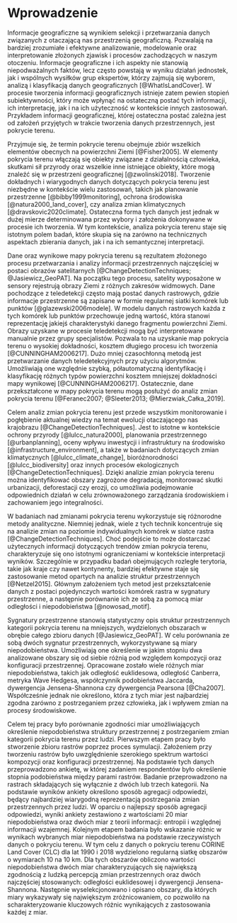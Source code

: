 # Wprowadzenie {#sec-wprowadzenie}

<!-- akapit o subiektywności danych geograficznych -->
Informacje geograficzne są wynikiem selekcji i przetwarzania danych związanych z otaczającą nas przestrzenią geograficzną.
Pozwalają na bardziej zrozumiałe i efektywne analizowanie, modelowanie oraz interpretowanie złożonych zjawisk i procesów zachodzących w naszym otoczeniu.
Informacje geograficzne i ich aspekty nie stanowią niepodważalnych faktów, lecz często powstają w wyniku działań jednostek, jak i wspólnych wysiłków grup ekspertów, którzy zajmują się wyborem, analizą i klasyfikacją danych geograficznych [@WhatIsLandCover].
W procesie tworzenia informacji geograficznych istnieje zatem pewien stopień subiektywności, który może wpłynąć na ostateczną postać tych informacji, ich interpretację, jak i na ich użyteczność w kontekście innych zastosowań.
Przykładem informacji geograficznej, której ostateczna postać zależna jest od założeń przyjętych w trakcie tworzenia danych przestrzennych, jest pokrycie terenu.

<!-- akapit o tym czym jest pokrycie terenu -->
Przyjmuje się, że termin pokrycie terenu obejmuje zbiór wszelkich elementów obecnych na powierzchni Ziemi [@Fisher2005].
W elementy pokrycia terenu włączają się obiekty związane z działalnością człowieka, skutkami sił przyrody oraz wszelkie inne istniejące obiekty, które mogą znaleźć się w przestrzeni geograficznej [@zwolinski2018].
Tworzenie dokładnych i wiarygodnych danych dotyczących pokrycia terenu jest niezbędne w kontekście wielu zastosowań, takich jak planowanie przestrzenne [@bibby1999monitoring], ochrona środowiska [@natura2000_land_cover], czy analiza zmian klimatycznych [@dravskovic2020climate].
Ostateczna forma tych danych jest jednak w dużej mierze determinowana przez wybory i założenia dokonywane w procesie ich tworzenia. 
<!-- (**ewentualnie dodać rycinę z przykładem mapy pokrycia terenu**). -->
W tym kontekście, analiza pokrycia terenu staje się istotnym polem badań, które skupia się na zarówno na technicznych aspektach zbierania danych, jak i na ich semantycznej interpretacji.

<!-- akapit o tym jak robione są mapy pokrycia terenu -->
Dane oraz wynikowe mapy pokrycia terenu są rezultatem złożonego procesu przetwarzania i analizy informacji przestrzennych najczęściej w postaci obrazów satelitarnych [@ChangeDetectionTechniques; @Jasiewicz_GeoPAT].
Na początku tego procesu, satelity wyposażone w sensory rejestrują obrazy Ziemi z różnych zakresów widmowych.
Dane pochodzące z teledetekcji często mają postać danych rastrowych, gdzie informacje przestrzenne są zapisane w formie regularnej siatki komórek lub punktów [@glazewski2006modele].
W modelu danych rastrowych każda z tych komórek lub punktów przechowuje jedną wartość, która stanowi reprezentację jakiejś charakterystyki danego fragmentu powierzchni Ziemi.
Obrazy uzyskane w procesie teledetekcji mogą być interpretowane manualnie przez grupy specjalistów.
Pozwala to na uzyskanie map pokrycia terenu o wysokiej dokładności, kosztem długiego procesu ich tworzenia [@CUNNINGHAM2006217].
Dużo mniej czasochłonną metodą jest przetwarzanie danych teledetekcyjnych przy użyciu algorytmów.
Umożliwiają one względnie szybką, półautomatyczną identyfikację i klasyfikację różnych typów powierzchni kosztem mniejszej dokładności mapy wynikowej [@CUNNINGHAM2006217].
Ostatecznie, dane przekształcone w mapy pokrycia terenu mogą posłużyć do analiz zmian pokrycia terenu [@Feranec2007; @Sleeter2013; @Mierzwiak_Całka_2019].

<!-- akapit o tym że mapy pokrycia terenu można ze sobą porównywać a wyniki tego porównania mogą być wykorzystane w celu analizy zmian pokrycia terenu w czasie i przestrzeni -->
Celem analiz zmian pokrycia terenu jest przede wszystkim monitorowanie i pogłębienie aktualnej wiedzy na temat ewolucji otaczającego nas krajobrazu [@ChangeDetectionTechniques].
Jest to istotne w kontekście ochrony przyrody [@lulcc_natura2000], planowania przestrzennego [@urbanplanning], oceny wpływu inwestycji i infrastruktury na środowisko [@infrastructure_environment], a także w badaniach dotyczących zmian klimatycznych [@lulcc_climate_change], bioróżnorodności [@lulcc_biodiversity] oraz innych procesów ekologicznych [@ChangeDetectionTechniques].
Dzięki analizie zmian pokrycia terenu można identyfikować obszary zagrożone degradacją, monitorować skutki urbanizacji, deforestacji czy erozji, co umożliwia podejmowanie odpowiednich działań w celu zrównoważonego zarządzania środowiskiem i zachowaniem jego integralności.

<!-- akapit o tym jakie istnieją sposoby porównywania zmian pokrycia terenu -->
W badaniach nad zmianami pokrycia terenu wykorzystuje się różnorodne metody analityczne.
Niemniej jednak, wiele z tych technik koncentruje się na analizie zmian na poziomie indywidualnych komórek w siatce rastra [@ChangeDetectionTechniques].
Choć podejście to może dostarczać użytecznych informacji dotyczących trendów zmian pokrycia terenu, charakteryzuje się ono istotnymi ograniczeniami w kontekście interpretacji wyników.
Szczególnie w przypadku badań obejmujących rozległe terytoria, takie jak kraje czy nawet kontynenty, bardziej efektywne staje się zastosowanie metod opartych na analizie struktur przestrzennych [@Netzel2015].
Głównym założeniem tych metod jest przekształcenie danych z postaci pojedynczych wartości komórek rastra w sygnatury przestrzenne, a następnie porównanie ich ze sobą za pomocą miar odległości i niepodobieństwa [@nowosad_motif].

<!-- akapit o tym że są też miary odległości i czym one są -->
Sygnatury przestrzenne stanowią statystyczny opis struktur przestrzennych kategorii pokrycia terenu na mniejszych, wydzielonych obszarach w obrębie całego zbioru danych [@Jasiewicz_GeoPAT].
W celu porównania ze sobą dwóch sygnatur przestrzennych, wykorzystywane są miary niepodobieństwa.
Umożliwiają one określenie w jakim stopniu dwa analizowane obszary się od siebie różnią pod względem kompozycji oraz konfiguracji przestrzennej.
Opracowane zostało wiele różnych miar niepodobieństwa, takich jak odległość euklidesowa, odległość Canberra, metryka Wave Hedgesa, współczynnik podobieństwa Jaccarda, dywergencja Jensena-Shannona czy dywergencja Pearsona [@Cha2007].
Współcześnie jednak nie określono, która z tych miar jest najbardziej zgodna zarówno z postrzeganiem przez człowieka, jak i wpływem zmian na procesy środowiskowe.

<!-- wady i zalety obu podejść -->
<!-- wady i zalety obu podejść, np. że percepcja jest subiektywna i nie skaluje się -->

<!-- cel pracy -->
Celem tej pracy było porównanie zgodności miar umożliwiających określenie niepodobieństwa struktury przestrzennej z postrzeganiem zmian kategorii pokrycia terenu przez ludzi.
Pierwszym etapem pracy było stworzenie zbioru rastrów poprzez proces symulacji.
Założeniem przy tworzeniu rastrów było uwzględnienie szerokiego spektrum wartości kompozycji oraz konfiguracji przestrzennej.
Na podstawie tych danych przeprowadzono ankietę, w której zadaniem respondentów było określenie stopnia podobieństwa między parami rastrów.
Badanie przeprowadzono na rastrach składających się wyłącznie z dwóch lub trzech kategorii.
Na podstawie wyników ankiety określono sposób agregacji odpowiedzi, będący najbardziej wiarygodną reprezentacją postrzegania zmian przestrzennych przez ludzi.
W oparciu o najlepszy sposób agregacji odpowiedzi, wyniki ankiety zestawiono z wartościami 20 miar niepodobieństwa oraz dwóch miar z teorii informacji: entropii i względnej informacji wzajemnej.
Kolejnym etapem badania było wskazanie różnic w wynikach wybranych miar niepodobieństwa na podstawie rzeczywistych danych o pokryciu terenu.
W tym celu z danych o pokryciu terenu CORINE Land Cover (CLC) dla lat 1990 i 2018 wydzielono regularną siatkę obszarów o wymiarach 10 na 10 km.
Dla tych obszarów obliczono wartości niepodobieństwa dwóch miar charakteryzujących się największą zgodnością z ludzką percepcją zmian przestrzennych oraz dwóch najczęściej stosowanych: odległości euklidesowej i dywergencji Jensena-Shannona.
Następnie wyselekcjonowano i opisano obszary, dla których miary wykazywały się największym zróżnicowaniem, co pozwoliło na scharakteryzowanie kluczowych różnic wynikających z zastosowania każdej z miar.


